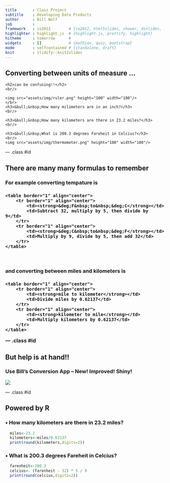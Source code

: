 ```yaml
---
title       : Class Project
subtitle    : Developing Data Products 
author      : Bill Wolf
job         : 
framework   : io2012        # {io2012, html5slides, shower, dzslides, ...}
highlighter : highlight.js  # {highlight.js, prettify, highlight}
hitheme     : tomorrow      # 
widgets     : []            # {mathjax, quiz, bootstrap}
mode        : selfcontained # {standalone, draft}
knit        : slidify::knit2slides
---
```


## Converting between units of measure ...

<div align="right">
    <h2>can be confusing!!</h2>
    <br/>
</div>
<div align="left">
    <img src="assets/img/ruler.png" height="100" width="100"/>
    </br>
    <h3>&bull;&nbsp;How many milimeters are in an inch?</h3>
    <br/>
</div>
<div align="center">
    <h3>&bull;&nbsp;How many kilometers are there in 23.2 miles?</h3>
    <br/>
</div>
<div align="right">
    <h3>&bull;&nbsp;What is 200.3 degrees Fareheit in Celcius?</h3>
    <br/>
    <img src="assets/img/thermometer.png" height="100" width="100"/>
</div>


--- .class #id 

## There are many many formulas to remember

<h3>For example converting tempature is<h3>
<div align="center">
    <table border="1" align="center">
        <tr border="1" align="center">
    	    <td><strong>&deg;F&nbsp;to&nbsp;&deg;C</strong></td>
    		<td>Subtract 32, multiply by 5, then divide by 9</td>
    	</tr>
    	<tr border="1" align="center">
    	    <td><strong>&deg;C&nbsp;to&nbsp;&deg;F</strong></td>
    	    <td>Multiply by 9, divide by 5, then add 32</td>
    	</tr>
    </table>
</div>
<br/>
<h3>and converting between miles and kilometers is<h3>
<div align="center">
    <table border="1" align="center">
        <tr border="1" align="center">
            <td><strong>mile to kilometer</strong></td>
    		<td>Divide miles by 0.62137</td>
    	</tr>
    	<tr border="1" align="center">
    	    <td><strong>kilometer to mile</strong></td>
    	    <td>Multiply kilometers by 0.62137</td>
    	</tr>
    </table>
</div>

--- .class #id 

## But help is at hand!!

<h3>Use Bill's Conversion App -- New! Improved! Shiny!</h3>
<img src="assets/img/conversion_app.png"/>


--- .class #id 

## Powered by R

<h3>&bull;&nbsp;How many kilometers are there in 23.2 miles?</h3>

```r
  miles<-23.2
  kilometers<-miles/0.62137
  print(round(kilometers,digits=2))
```


<h3>&bull;&nbsp;What is 200.3 degrees Fareheit in Celcius?</h3>

```r
  farenheit<-200.3
  celcius<- (farenheit - 32) * 5 / 9
  print(round(celcius,digits=2))
```




